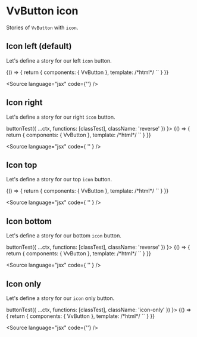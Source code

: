 
<Meta title="Components/Button/icon" />

# VvButton icon

Stories of `VvButton` with `icon`.

## Icon left (default)

Let's define a story for our left `icon` button.

<Canvas>
	<Story name="icon-left" play={buttonTest}>
		{() => {
			return {
				components: { VvButton },
				template:
					/*html*/
					`<vv-button label="Icon left" icon="akar-icons:heart" />`
			}
		}}
	</Story>
</Canvas>

<Source
	language="jsx"
	code={'<vv-button label="Icon left" icon="akar-icons:heart" />'}
/>

## Icon right

Let's define a story for our right `icon` button.

<Canvas>
	<Story
		name="icon-right"
		play={(ctx) =>
			 buttonTest({
				...ctx,
				functions: [classTest],
				className: 'reverse'
			})
		}>
		{() => {
			return {
				components: { VvButton },
				template:
					/*html*/
					`<vv-button label="Icon right" icon="akar-icons:heart" icon-position="right" />`
			}
		}}
	</Story>
</Canvas>

<Source
	language="jsx"
	code={
		'<vv-button label="Icon right" icon="akar-icons:heart" icon-position="right" />'
	}
/>

## Icon top

Let's define a story for our top `icon` button.

<Canvas>
	<Story name="icon-top" play={buttonTest}>
		{() => {
			return {
				components: { VvButton },
				template:
					/*html*/
					`<vv-button label="Icon top" icon="akar-icons:heart" icon-position="top" />`
			}
		}}
	</Story>
</Canvas>

<Source
	language="jsx"
	code={
		'<vv-button label="Icon top" icon="akar-icons:heart" icon-position="top" />'
	}
/>

## Icon bottom

Let's define a story for our bottom `icon` button.

<Canvas>
	<Story
		name="icon-bottom"
		play={(ctx) =>
			 buttonTest({
				...ctx,
				functions: [classTest],
				className: 'reverse'
			})
		}>
		{() => {
			return {
				components: { VvButton },
				template:
					/*html*/
					`<vv-button label="Icon bottom" icon="akar-icons:heart" icon-position="bottom" />`
			}
		}}
	</Story>
</Canvas>

<Source
	language="jsx"
	code={
		'<vv-button label="Icon top" icon="akar-icons:heart" icon-position="bottom" />'
	}
/>

## Icon only

Let's define a story for our `icon` only button.

<Canvas>
	<Story
		name="icon-only"
		play={(ctx) =>
			 buttonTest({
				...ctx,
				functions: [classTest],
				className: 'icon-only'
			})
		}>
		{() => {
			return {
				components: { VvButton },
				template:
					/*html*/
					`<vv-button icon="akar-icons:heart" rounded />`
			}
		}}
	</Story>
</Canvas>

<Source language="jsx" code={'<vv-button icon="akar-icons:heart" rounded />'} />
